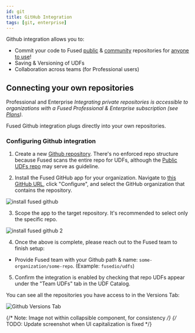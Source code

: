 ```yaml
---
id: git
title: GitHub Integration
tags: [git, enterprise]
---
```





Github integration allows you to:
- Commit your code to Fused [public](https://github.com/fusedio/udfs/tree/main/public) & [community](https://github.com/fusedio/udfs/tree/main/community) repositories for [anyone to use](https://www.fused.io/workbench/udf/catalog?tab=community)!
- Saving & Versioning of UDFs
- Collaboration across teams (for Professional users)

## Connecting your own repositories

<Tag color="#3399ff">Professional and Enterprise</Tag> _Integrating private repositories is accessible to organizations with a Fused Professional & Enterprise subscription (see [Plans](https://www.fused.io/pricing))._

Fused Github integration plugs directly into your own repositories.

### Configuring Github integration


1. Create a new [Github repository](https://docs.github.com/en/repositories/creating-and-managing-repositories/creating-a-new-repository). There's no enforced repo structure because Fused scans the entire repo for UDFs, although the [Public UDFs repo](https://github.com/fusedio/udfs) may serve as guideline.

2. Install the Fused GitHub app for your organization. Navigate to [this GitHub URL](https://github.com/apps/fused-io), click "Configure", and select the GitHub organization that contains the repository.

![install fused github](/img/gh2.png)

3. Scope the app to the target repository. It's recommended to select only the specific repo.

![install fused github 2](/img/gh3.png)


4. Once the above is complete, please reach out to the Fused team to finish setup:
- Provide Fused team with your Github path & name: `some-organization/some-repo`. (Example: `fusedio/udfs`)

5. Confirm the integration is enabled by checking that repo UDFs appear under the "Team UDFs" tab in the UDF Catalog.

You can see all the repositories you have access to in the Versions Tab:

![Github Versions Tab](/img/core-concepts/github_versions_tab.png)


{/* Note: Image not within collapsible component, for consistency */}
{/* TODO: Update screenshot when UI capitalization is fixed */}
